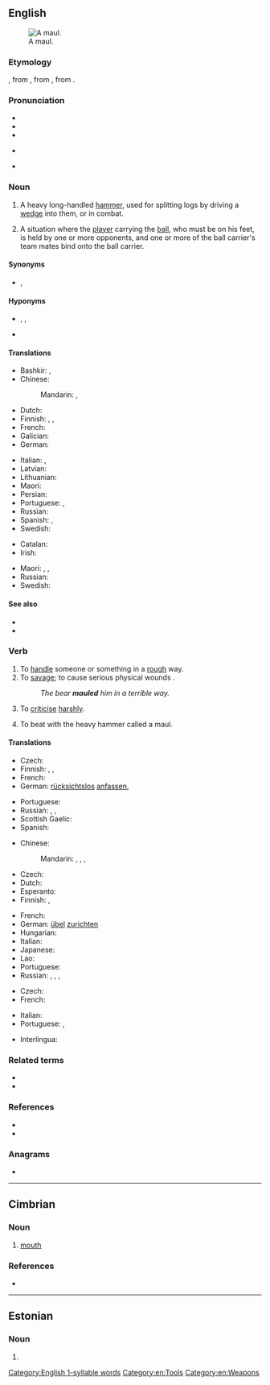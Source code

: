 {{also|Maul}}
==English==
[[Image:Monster Maul.jpg|thumb|A maul.]]

===Etymology===
{{etyl|enm|en}} {{m|enm|malle||mace, maul}}, from {{etyl|xno|en}} {{m|fro|mail}}, from {{etyl|fro|en}} {{m|fro|mail}}, from {{etyl|la|en}} {{m|la|malleus||hammer}} {{doublet|en|malleus}}.

===Pronunciation===
* {{IPA|en|/mɔːl/}}
* {{audio|en|en-us-mall.ogg|Audio (US)}}
* {{rhymes|en|ɔːl}}
* {{homophones|en|mall}} {{q|one pronunciation}}
* {{homophones|en|moll}} {{q|some accents}}

===Noun===
{{en-noun}}

# A heavy long-handled [[hammer]], used for splitting logs by driving a [[wedge]] into them, or in combat.
# {{lb|en|rugby}} A situation where the [[player]] carrying the [[ball]], who must be on his feet, is held by one or more opponents, and one or more of the ball carrier's team mates bind onto the ball carrier.

====Synonyms====
* {{sense|weapon}} {{l|en|club}}, {{l|en|mace}}

====Hyponyms====
* {{sense|long-handled hammer}} {{l|en|post maul}}, {{l|en|spike maul}}, {{l|en|splitting maul}}
* {{sense|rugby}} {{l|en|rolling maul}}

====Translations====
{{trans-top|heavy, long-handled hammer}}
* Bashkir: {{t|ba|балға|sc=Cyrl}}, {{t|ba|сүкеш|sc=Cyrl}}
* Chinese:
*: Mandarin: {{t+|cmn|大錘|sc=Hani}}, {{t+|cmn|大锤|tr=dàchuí|sc=Hani}}
* Dutch: {{t|nl|kloofbijl|f}}
* Finnish: {{t+|fi|moukari}}, {{t+|fi|nuija}}, {{t+|fi|leka}}
* French: {{t+|fr|merlin|m}}
* Galician: {{t|gl|marra|f}}
* German: {{t|de|Spalthammer|m}}
{{trans-mid}}
* Italian: {{t+|it|maglio|m}}, {{t+|it|mazza|f}}
* Latvian: {{t|lv|veseris|m}}
* Lithuanian: {{t|lt|kovos kūjis}}
* Maori: {{t|mi|tā}}
* Persian: {{t+|fa|پلوک|tr=paluk|sc=fa-Arab}}
* Portuguese: {{t+|pt|malho|m}}, {{t+|pt|marreta|f}}
* Russian: {{t+|ru|кува́лда|f}}
* Spanish: {{t|es|mandarria|f}}, {{t+|es|mallo|m}}
* Swedish: {{t|sv|släggyxa|c}}
{{trans-bottom}}

{{trans-top|rugby}}
* Catalan: {{t+|ca|mol|m}}
* Irish: {{t|ga|crág|f}}
{{trans-mid}}
* Maori: {{t|mi|mōro}}, {{t|mi|ketuketunga}}, {{t|mi|tūkarikari}}
* Russian: {{t+|ru|[[схва́тка]] (за мяч)|f}}
* Swedish: {{t+|sv|mörbulta}}
{{trans-bottom}}

====See also====
* {{l|en|ruck}}
* {{l|en|scrum}}

===Verb===
{{en-verb}}

# To [[handle]] someone or something in a [[rough]] way.
# To [[savage]]; to cause serious physical wounds {{qualifier|usually used of an animal}}.
#: ''The bear '''mauled''' him in a terrible way.''
# {{lb|en|figuratively}} To [[criticise]] [[harshly]].
# {{lb|en|transitive}} To beat with the heavy hammer called a maul.

====Translations====
{{trans-top|handle in a rough way}}
* Czech: {{t+|cs|hrubě}} {{t|cs|zacházet}}
* Finnish: {{t|fi|[[vahingoittaa]] [[paha|pahasti]]}}, {{t+|fi|murjoa}}, {{t+|fi|pahoinpidellä}}
* French: {{t+|fr|maltraiter}}
* German: [[rücksichtslos]] [[anfassen]], {{t+|de|misshandeln}}
{{trans-mid}}
* Portuguese: {{t+|pt|maltratar}}
* Russian: {{t+|ru|терза́ть|impf}}, {{t+|ru|истяза́ть|impf}}, {{t+|ru|му́чить|impf}}
* Scottish Gaelic: {{t|gd|slac}}
* Spanish: {{t+|es|maltratar}}
{{trans-bottom}}

{{trans-top|savage}}
* Chinese:
*: Mandarin: {{t+|cmn|毆打|sc=Hani}}, {{t+|cmn|殴打|tr=ōudǎ|sc=Hani}}, {{t+|cmn|傷害|sc=Hani}}, {{t+|cmn|伤害|tr=shānghài|sc=Hani}}
* Czech: {{t|cs|potrhat}}
* Dutch: {{t+|nl|toetakelen}}
* Esperanto: {{t-needed|eo}}
* Finnish: {{t+|fi|raadella}}, {{t+|fi|pahoinpidellä}}
{{trans-mid}}
* French: {{t+|fr|amocher}}
* German: [[übel]] [[zurichten]]
* Hungarian: {{t+|hu|marcangol}}
* Italian: {{t+|it|sbranare}}
* Japanese: {{t+|ja|殴る|tr=naguru}}
* Lao: {{t|lo|ຕີ}}
* Portuguese: {{t+|pt|malhar}}
* Russian: {{t+|ru|кале́чить|impf}}, {{t+|ru|покале́чить|pf}}, {{t+|ru|искале́чить|pf}}, {{t+|ru|растерза́ть|pf}}
{{trans-bottom}}

{{trans-top|to criticise rudely}}
* Czech: {{t|cs|ztrhat}}
* French: {{t+|fr|casser du sucre sur le dos de}}
{{trans-mid}}
* Italian: {{t+|it|strapazzare}}
* Portuguese: {{t+|pt|maltratar}}, {{t+|pt|malhar}}
{{trans-bottom}}

{{checktrans-top}}
* Interlingua: {{t-check|ia|maltractar}}
{{trans-mid}}
{{trans-bottom}}

===Related terms===
* {{l|en|mall}}
* {{l|en|mallet}}

===References===
* {{R:OneLook}}
* {{R:Century 1911}}

===Anagrams===
* {{anagrams|en|a=almu|Lamu|alum|luma|malu|mula}}

[[Category:English 1-syllable words]]
[[Category:en:Tools]]
[[Category:en:Weapons]]

----

==Cimbrian==

===Noun===
{{cim-noun|n}}

# [[mouth]]

===References===
* {{R:Patuzzi}}

{{c|cim|Body parts|Face}}
----

==Estonian==

===Noun===
{{head|et|noun form}}

# {{noun form of|et|magu||ade|s}}